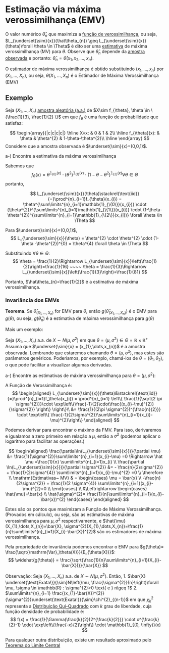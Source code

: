 # Estimação via máxima verossimilhança (EMV)
O valor numérico $\hat\theta_{n}$ que maximiza a [função de verossimilhança](funcao-verossimilhanca.qmd), ou seja,
$L_{\underset{\sim}{x}}(\hat\theta_{n}) \geq L_{\underset{\sim}{x}}(\theta)\forall \theta \in \Theta$ é dito ser uma
[estimativa](estimadores.qmd#estimativas) de máxima verossimilhança (MV) para $\theta$. Observe que $\hat\theta_{n}$ depende da
[amostra observada](populacao-e-amostra.qmd#sec-ao) e portanto: $\hat\theta_{n} = \hat\theta(x_{1},x_{2},\dots,x_{n})$.

O [estimador](estimadores.qmd) de máxima verossimilhança é obtido substituindo $(x_{1},\dots,x_{n})$ por 
$(X_{1},\dots,X_{n})$, ou seja, $\hat\theta(X_{1},\dots,X_{n})$ é o Estimador de Máxima Verossimilhança (EMV)

## Exemplo

Seja $(X_{1},\dots,X_{n})$ [amostra aleatória (a.a.)](populacao-e-amostra.qmd#sec-aa) de
$X\sim f_{\theta}, \theta \in \{\frac{1}{3}, \frac{1}{2} \}$ em que $f_\theta$ é uma função de probabilidade que satisfaz:

$$
\begin{array}{|c|c|c|c|}
\hline
X=x: & 0 & 1 & 2\\
\hline
f_{\theta}(x): & \theta & \theta^{2} & 1-\theta-\theta^{2}\\
\hline
\end{array}
$$
Considere que a amostra observada é $\underset{\sim}{x}=(0,0,1)$.

a-) Encontre a estimativa da máxima verossimilhança 

Sabemos que
$$
f_{\theta}(x)= \theta^{\mathbb{1}_{\{0\}}(x)} \cdot (\theta^{2})^{\mathbb{1}_{\{1\}}(x)} \cdot
(1-\theta-\theta^{2})^{\mathbb{1}_{\{2\}}(x)} \forall \theta \in \Theta
$$
portanto,

$$
L_{\underset{\sim}{x}}(\theta)\stackrel{\text{iid}}{=}\prod^{n}_{i=1}f_{\theta}(x_{i})  = 
\theta^{\sum\limits^{n}_{i=1}\mathbb{1}_{\{0\}}(x_{i})} \cdot (\theta^{2})^{\sum\limits^{n}_{i=1}\mathbb{1}_{\{1\}}(x_{i})} 
\cdot (1-\theta-\theta^{2})^{\sum\limits^{n}_{i=1}\mathbb{1}_{\{2\}}(x_{i})} \forall \theta \in \Theta
$$

Para $\underset{\sim}{x}=(0,0,1)$,
$$
L_{\underset{\sim}{x}}(\theta) = \theta^{2} \cdot \theta^{2} \cdot (1-\theta -\theta^{2})^{0} = \theta^{4}
\forall \theta \in \Theta
$$

Substituindo $\forall \theta \in \Theta$:
$$
\theta = \frac{1}{2}\Rightarrow L_{\underset{\sim}{x}}\left(\frac{1}{2}\right)=\frac{1}{16} ~~~~ \theta =
\frac{1}{3}\Rightarrow L_{\underset{\sim}{x}}\left(\frac{1}{3}\right)=\frac{1}{81}
$$

Portanto, $\hat\theta_{n}=\frac{1}{2}$ é a estimativa de máxima verossimilhança.

### Invariância dos EMVs

**Teorema.**
Se $\hat\theta_{(X_{1},\dots,X_{n})}$ for EMV para $\theta$, então $g(\hat\theta_{(X_{1},\dots,X_{n})})$ é o EMV para 
$g(\theta)$, ou seja, $g(\hat\theta_n)$ é a estimativa de máxima verossimilhança para $g(\theta)$

Mais um exemplo:

Seja $(X_{1},\dots,X_{n})$ a.a. de $X\sim N(\mu, \sigma^2)$ em que
$\theta = (\mu, \sigma^{2}) \in \Theta=\mathbb{R}\times \mathbb{R}^{+}$
Assuma que $\underset{\sim}{x} = (x_{1},\dots,x_{n})$ é a amostra observada.
Lembrando que estaremos chamando $\theta=(\mu, \sigma^{2})$, mas estes são parâmetros genéricos.
Poderíamos, por exemplo, chamá-los de $\theta=(\theta_{1},\theta_{2})$, o que pode facilitar a visualizar algumas derivadas.

a-) Encontre as estimativas de máxima verossimilhança para $\theta = (\mu, \sigma^{2})$:

A Função de Verossimilhança é:
$$
\begin{aligned}
L_{\underset{\sim}{x}}(\theta)&\stackrel{\text{iid}}{=}\prod^{n}_{i=1}f_\theta(x_{i}) = \prod^{n}_{i=1}
\left\{ \frac{1}{\sqrt{2 \pi \sigma^{2}}}\cdot \exp\left\{\frac{-1}{2}\cdot\frac{(x_{i}-\mu)^{2}}{\sigma^{2}} \right\} \right\}\\
&= \frac{1}{(2\pi \sigma^{2})^{\frac{n}{2}}} \cdot \exp\left\{ \frac{-1}{2\sigma^{2}}\sum\limits^{n}_{i=1}(x_{i}-\mu)^{2}\right\}
\end{aligned}
$$

Podemos derivar para encontrar o máximo da FMV. Para isso, derivaremos e igualamos a zero primeiro em relação a $\mu$, 
então a $\sigma^{2}$ (podemos aplicar o logaritmo para facilitar as operações.)

$$
\begin{aligned}
\frac{\partial\ln(L_{\underset{\sim}{x}})}{\partial \mu} &= \frac{1}{\sigma^{2}}\sum\limits^{n}_{i=1}(x_{i}-\mu) =0
\Rightarrow \hat \mu =\frac{1}{n} \sum\limits^{n}_{i=1}x_{i} \\
\frac{\partial \ln(L_{\underset{\sim}{x}})}{\partial \sigma^{2}} &= - \frac{n}{2\sigma^{2}} + \frac{1}{2\sigma^{4}} 
\sum\limits^{n}_{i=1}(x_{i}-\mu)^{2} =0 \\
\therefore \\
\mathrm{Estimativas~ MV} & = 
\begin{cases}
\mu = \bar{x} \\
-\frac{n}{2\sigma^{2}} + \frac{1}{2 \sigma^{4}} \sum\limits^{n}_{i=1}(x_{i}-\mu)^{2}=0 \\
\end{cases} \\
&\Leftrightarrow \begin{cases}
\hat{\mu}=\bar{x} \\
\hat{\sigma}^{2}= \frac{1}{n}\sum\limits^{n}_{i=1}(x_{i}-\bar{x})^{2}
\end{cases}
\end{aligned}
$$

Estes são os pontos que maximizam a Função de Máxima Verossimilhança. (Provados em cálculo), ou seja, são as estimativas
de máxima verossimilhança para $\mu, \sigma^{2}$ respectivamente, e
$\hat{\mu}(X_{1},\dots,X_{n})=\bar{X}, \sigma^{2}(X_{1},\dots,X_{n})=\frac{1}{n}\sum\limits^{n}_{i=1}(X_{i}-\bar{X})^{2}$
são os estimadores de máxima verossimilhança.


Pela propriedade de invariância podemos encontrar o EMV para $g(\theta)= \frac{\sqrt{\mathrm{Var}_\theta(X)}}{E_{\theta(X)}}$:
$$
\widehat{g(\theta)} = \frac{\sqrt{\frac{1}{n}\sum\limits^{n}_{i=1}(X_{i}-\bar{X})}}{\bar{X}}
$$

Observação:
Seja $(X_{1},\dots,X_{n})$ a.a. de $X\sim N(\mu, \sigma^{2})$. Então,
1. $\bar{X} \underset{\text{Exata!}}{\sim}N\left(\mu, \frac{\sigma^{2}}{n}\right)\forall \mu, \sigma \in \mathbb{R} : \sigma^{2}>0 \text{ e } n\geq 1$
2. $\sum\limits^{n}_{i=1} \frac{(x_{1}-\bar{X})^{2}}{\sigma^{2}}\underset{\text{Exata!}}{\sim}\chi^{2}_{(n-1)}$
em que $\chi^{2}_{k}$ representa a [Distribuição Qui-Quadrado](qui-quadrado.qmd) com $k$ grau de liberdade, cuja
função densidade de probabilidade é:
$$
f(x) = \frac{1}{\Gamma(\frac{k}{2})2^{\frac{k}{2}}} \cdot x^{\frac{k}{2}-1} \cdot \exp\left\{\frac{-x}{2}\right\} \cdot \mathbb{1}_{(0, \infty)}(x)
$$

Para qualquer outra distribuição, existe um resultado aproximado pelo [Teorema do Limite Central](tlc.qmd)
